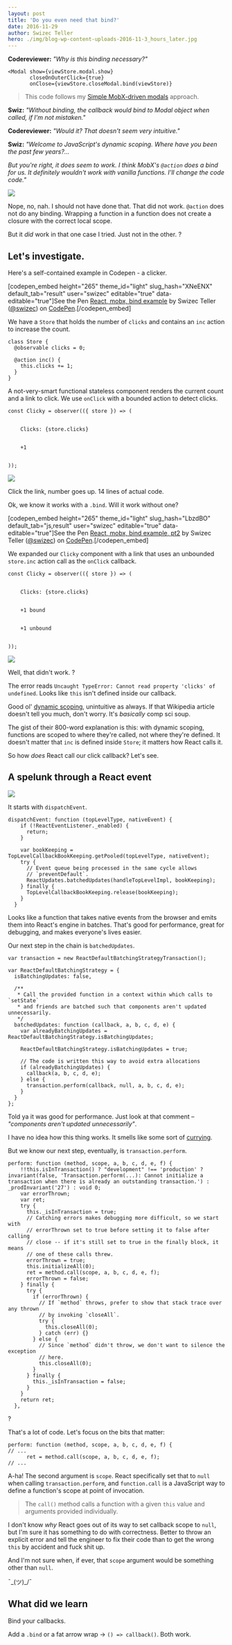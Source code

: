```yaml
---
layout: post
title: 'Do you even need that bind?'
date: 2016-11-29
author: Swizec Teller
hero: ./img/blog-wp-content-uploads-2016-11-3_hours_later.jpg
---
```

**Codereviewer:** _"Why is this binding necessary?"_



```
<Modal show={viewStore.modal.show}
       closeOnOuterClick={true}
       onClose={viewStore.closeModal.bind(viewStore)}
```



> This code follows my [Simple MobX-driven modals](https://swizec.com/blog/simple-mobx-driven-modals/swizec/7166) approach.



**Swiz:** _"Without binding, the callback would bind to Modal object when called, if I'm not mistaken."_



**Codereviewer:** _"Would it? That doesn't seem very intuitive."_



**Swiz:** _"Welcome to JavaScript's dynamic scoping. Where have you been the past few years?…_



_But you're right, it does seem to work. I think MobX's `@action` does a bind for us. It definitely wouldn't work with vanilla functions. I'll change the code code."_



![](./img/blog-wp-content-uploads-2016-11-3_hours_later.jpg)



Nope, no, nah. I should not have done that. That did not work. `@action` does not do any binding. Wrapping a function in a function does not create a closure with the correct local scope.



But it _did_ work in that one case I tried. Just not in the other. ?



## Let's investigate.



Here's a self-contained example in Codepen - a clicker.



\[codepen_embed height="265" theme_id="light" slug_hash="XNeENX" default_tab="result" user="swizec" editable="true" data-editable="true"]See the Pen [React, mobx, bind example](http://codepen.io/swizec/pen/XNeENX/) by Swizec Teller ([@swizec](http://codepen.io/swizec)) on [CodePen](http://codepen.io).\[/codepen_embed]



We have a `Store` that holds the number of `clicks` and contains an `inc` action to increase the count.



```
class Store {
  @observable clicks = 0;

  @action inc() {
    this.clicks += 1;
  }
}
```



A not-very-smart functional stateless component renders the current count and a link to click. We use `onClick` with a bounded action to detect clicks.



```
const Clicky = observer(({ store }) => (
  

    Clicks: {store.clicks}
    

    +1
  

));
```



![](./img/blog-wp-content-uploads-2016-11-clicker.gif)



Click the link, number goes up. 14 lines of actual code.



Ok, we know it works with a `.bind`. Will it work without one?



\[codepen_embed height="265" theme_id="light" slug_hash="LbzdBO" default_tab="js,result" user="swizec" editable="true" data-editable="true"]See the Pen [React, mobx, bind example, pt2](http://codepen.io/swizec/pen/LbzdBO/) by Swizec Teller ([@swizec](http://codepen.io/swizec)) on [CodePen](http://codepen.io).\[/codepen_embed]



We expanded our `Clicky` component with a link that uses an unbounded `store.inc` action call as the `onClick` callback.



```
const Clicky = observer(({ store }) => (
  

    Clicks: {store.clicks}
    

    +1 bound
    

    +1 unbound
  

));
```



![](./img/blog-wp-content-uploads-2016-11-clicker2.gif)



Well, that didn't work. ?



The error reads `Uncaught TypeError: Cannot read property 'clicks' of undefined`. Looks like `this` isn't defined inside our callback.



Good ol' [dynamic scoping](https://en.wikipedia.org/wiki/Scope_(computer_science)#Dynamic_scoping), unintuitive as always. If that Wikipedia article doesn't tell you much, don't worry. It's _basically_ comp sci soup.



The gist of their 800-word explanation is this: with dynamic scoping, functions are scoped to where they're called, not where they're defined. It doesn't matter that `inc` is defined inside `Store`; it matters how React calls it.



So how _does_ React call our click callback? Let's see.



## A spelunk through a React event



![](./img/blog-wp-content-uploads-2016-11-Screen-Shot-2016-11-29-at-00.29.37.png)



It starts with `dispatchEvent`.



```
dispatchEvent: function (topLevelType, nativeEvent) {
    if (!ReactEventListener._enabled) {
      return;
    }

    var bookKeeping = TopLevelCallbackBookKeeping.getPooled(topLevelType, nativeEvent);
    try {
      // Event queue being processed in the same cycle allows
      // `preventDefault`.
      ReactUpdates.batchedUpdates(handleTopLevelImpl, bookKeeping);
    } finally {
      TopLevelCallbackBookKeeping.release(bookKeeping);
    }
  }
```



Looks like a function that takes native events from the browser and emits them into React's engine in batches. That's good for performance, great for debugging, and makes everyone's lives easier.



Our next step in the chain is `batchedUpdates`.



```
var transaction = new ReactDefaultBatchingStrategyTransaction();

var ReactDefaultBatchingStrategy = {
  isBatchingUpdates: false,

  /**
   * Call the provided function in a context within which calls to `setState`
   * and friends are batched such that components aren't updated unnecessarily.
   */
  batchedUpdates: function (callback, a, b, c, d, e) {
    var alreadyBatchingUpdates = ReactDefaultBatchingStrategy.isBatchingUpdates;

    ReactDefaultBatchingStrategy.isBatchingUpdates = true;

    // The code is written this way to avoid extra allocations
    if (alreadyBatchingUpdates) {
      callback(a, b, c, d, e);
    } else {
      transaction.perform(callback, null, a, b, c, d, e);
    }
  }
};
```



Told ya it was good for performance. Just look at that comment – _"components aren't updated unnecessarily"_.



I have no idea how this thing works. It smells like some sort of [currying](https://en.wikipedia.org/wiki/Currying).



But we know our next step, eventually, is `transaction.perform`.



```
perform: function (method, scope, a, b, c, d, e, f) {
    !!this.isInTransaction() ? "development" !== 'production' ? invariant(false, 'Transaction.perform(...): Cannot initialize a transaction when there is already an outstanding transaction.') : _prodInvariant('27') : void 0;
    var errorThrown;
    var ret;
    try {
      this._isInTransaction = true;
      // Catching errors makes debugging more difficult, so we start with
      // errorThrown set to true before setting it to false after calling
      // close -- if it's still set to true in the finally block, it means
      // one of these calls threw.
      errorThrown = true;
      this.initializeAll(0);
      ret = method.call(scope, a, b, c, d, e, f);
      errorThrown = false;
    } finally {
      try {
        if (errorThrown) {
          // If `method` throws, prefer to show that stack trace over any thrown
          // by invoking `closeAll`.
          try {
            this.closeAll(0);
          } catch (err) {}
        } else {
          // Since `method` didn't throw, we don't want to silence the exception
          // here.
          this.closeAll(0);
        }
      } finally {
        this._isInTransaction = false;
      }
    }
    return ret;
  },
```



?



That's a lot of code. Let's focus on the bits that matter:



```
perform: function (method, scope, a, b, c, d, e, f) {
// ...
      ret = method.call(scope, a, b, c, d, e, f);
// ...
```



A-ha! The second argument is `scope`. React specifically set that to `null` when calling `transaction.perform`, and `function.call` is a JavaScript way to define a function's scope at point of invocation.



> The `call()` method calls a function with a given `this` value and arguments provided individually.



I don't know _why_ React goes out of its way to set callback scope to `null`, but I'm sure it has something to do with correctness. Better to throw an explicit error and tell the engineer to fix their code than to get the wrong `this` by accident and fuck shit up.



And I'm not sure when, if ever, that `scope` argument would be something other than `null`.



¯\_(ツ)\_/¯



## What did we learn



Bind your callbacks.



Add a `.bind` or a fat arrow wrap -> `() => callback()`. Both work.